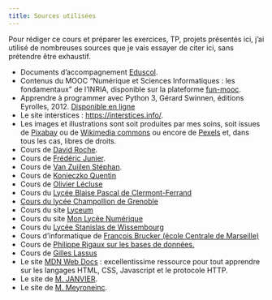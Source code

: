 ---
title: Sources utilisées
---

Pour rédiger ce cours et préparer les exercices, TP, projets présentés ici, j'ai utilisé de nombreuses sources que je vais essayer de citer ici, sans prétendre être exhaustif.

* Documents d'accompagnement [Eduscol](https://eduscol.education.fr/2068/programmes-et-ressources-en-numerique-et-sciences-informatiques-voie-g){ target=_blank }.
* Contenus du MOOC "Numérique et Sciences Informatiques : les fondamentaux" de l'INRIA, disponible sur la plateforme [fun-mooc](https://lms.fun-mooc.fr/courses/course-v1:inria+41028+session01/info){ target=_blank }.
* Apprendre à programmer avec Python 3, Gérard Swinnen, éditions Eyrolles, 2012. [Disponible en ligne](https://inforef.be/swi/download/apprendre_python3_5.pdf){ target=_blank }
* Le site interstices : [https://interstices.info/](https://interstices.info/){ target=_blank }.
* Les images et illustrations sont soit produites par mes soins, soit issues de [Pixabay](https://pixabay.com/fr/){ target=_blank } ou de [Wikimedia commons](https://commons.wikimedia.org/wiki/Accueil){ target=_blank } ou encore de [Pexels](https://www.pexels.com/){ target=_blank } et, dans tous les cas, libres de droits.
* Cours de [David Roche](https://dav74.github.io/site_nsi_prem/){ target=_blank }.
* Cours de [Frédéric Junier](https://frederic-junier.gitlab.io/parc-nsi/){ target=_blank }.
* Cours de [Van Zuijlen Stéphan](https://isn-icn-ljm.pagesperso-orange.fr/NSI-TLE/index.html){ target=_blank }.
* Cours de [Konieczko Quentin](https://qkzk.xyz/docs/){ target=_blank }
* Cours de [Olivier Lécluse](https://www.lecluse.fr/nsi/NSI_T/){ target=_blank }
* Cours du [Lycée Blaise Pascal de Clermont-Ferrand](https://info.blaisepascal.fr/){ target=_blank }
* [Cours du lycée Champollion de Grenoble](https://lycee-champollion.fr/IMG/pdf/cours_article-2.pdf){ target=_blank }
* Cours du site [Lyceum](https://www.lyceum.fr/){ target=_blank }
* Cours du site [Mon Lycée Numérique](https://monlyceenumerique.fr/index.html){ target=_blank }
* Cours du [Lycée Stanislas de Wissembourg](http://lycee.stanislas.info.free.fr/){ target=_blank }
* Cours d'informatique de [François Brucker (école Centrale de Marseille)](https://francoisbrucker.github.io/cours_informatique/){ target=_blank }
* Cours de [Philippe Rigaux sur les bases de données.](http://sql.bdpedia.fr/){ target=_blank }
* Cours de [Gilles Lassus](https://glassus.github.io/terminale_nsi/){ target=_blank }
* Le site [MDN Web Docs](https://developer.mozilla.org/fr/){ target=_blank } : excellentissime ressource pour tout apprendre sur les langages HTML, CSS, Javascript et le protocole HTTP.
* Le site de [M. JANVIER](https://nsi.janviercommelemois.fr/){ target=_blank }.
* Le site de [M. Meyroneinc](https://nsimeyroneinc.github.io/siteNSI1ere/).